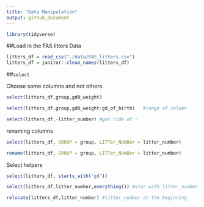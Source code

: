 ```yaml
---
title: "Data Manipulation"
output: github_document
---
```

```r
library(tidyverse)

```

##Load in the FAS litters Data
```r
litters_df = read_csv("./data/FAS_litters.csv")
litters_df = janitor::clean_names(litters_df)
```

##`select`

Choose some columns and not others.
```r
select(litters_df,group,gd0_weight)
```
```r
select(litters_df,group,gd0_weight:gd_of_birth)   #range of column

```

```r
select(litters_df,-litter_number) #get ride of -
```

renaming columns 

```r
select(litters_df, GROUP = group, LITTer_NUmBer = litter_number)
```


```r
rename(litters_df, GROUP = group, LITTer_NUmBer = litter_number)
```

Select helpers

```r
select(litters_df, starts_with("gd"))
```

```r
select(litters_df,litter_number,everything()) #star with litter_number
```

```r
relocate(litters_df,litter_number) #litter_number at the beginning 
```





